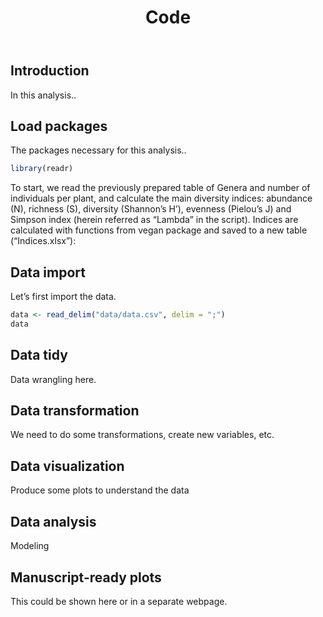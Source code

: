 % Code

## Introduction

In this analysis.. 


## Load packages

The packages necessary for this analysis..

```r
library(readr)
```

To start, we read the previously prepared table of Genera and number of individuals per plant, and calculate the main diversity indices: abundance (N), richness (S), diversity (Shannon's H'), evenness (Pielou's J) and Simpson index (herein referred as "Lambda" in the script). Indices are calculated with functions from vegan package and saved to a new table ("Indices.xlsx"):

## Data import

Let's first import the data. 

```r
data <- read_delim("data/data.csv", delim = ";")
data
```

## Data tidy

Data wrangling here.

## Data transformation

We need to do some transformations, create new variables, etc.

## Data visualization

Produce some plots to understand the data

## Data analysis

Modeling

## Manuscript-ready plots

This could be shown here or in a separate webpage.




